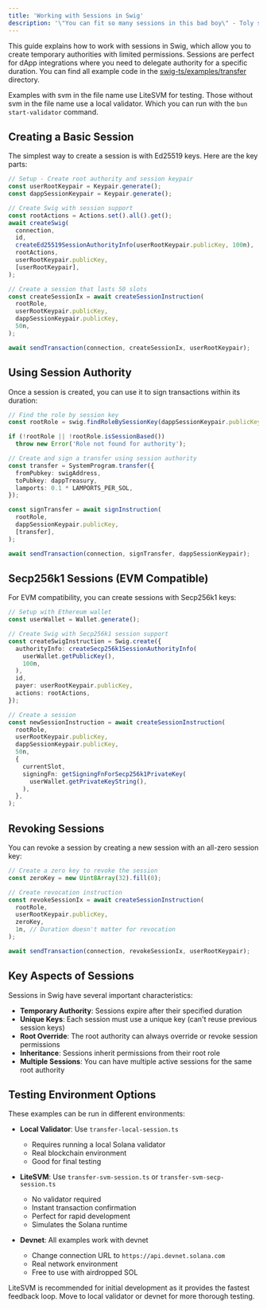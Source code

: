 ```yaml
---
title: 'Working with Sessions in Swig'
description: '\"You can fit so many sessions in this bad boy\" - Toly slapping the hood of a gently used 2012 Swig (probably)'
---
```


This guide explains how to work with sessions in Swig, which allow you to create temporary authorities with limited permissions. Sessions are perfect for dApp integrations where you need to delegate authority for a specific duration.
You can find all example code in the [swig-ts/examples/transfer](https://github.com/swig-wallet/swig/tree/main/swig-ts/examples/transfer) directory.

<Tip>Examples with svm in the file name use LiteSVM for testing. Those without svm in the file name use a local validator. Which you can run with the `bun start-validator` command.</Tip>

## Creating a Basic Session

The simplest way to create a session is with Ed25519 keys. Here are the key parts:

```typescript
// Setup - Create root authority and session keypair
const userRootKeypair = Keypair.generate();
const dappSessionKeypair = Keypair.generate();

// Create Swig with session support
const rootActions = Actions.set().all().get();
await createSwig(
  connection,
  id,
  createEd25519SessionAuthorityInfo(userRootKeypair.publicKey, 100n),
  rootActions,
  userRootKeypair.publicKey,
  [userRootKeypair],
);

// Create a session that lasts 50 slots
const createSessionIx = await createSessionInstruction(
  rootRole,
  userRootKeypair.publicKey,
  dappSessionKeypair.publicKey,
  50n,
);

await sendTransaction(connection, createSessionIx, userRootKeypair);
```

## Using Session Authority

Once a session is created, you can use it to sign transactions within its duration:

```typescript
// Find the role by session key
const rootRole = swig.findRoleBySessionKey(dappSessionKeypair.publicKey);

if (!rootRole || !rootRole.isSessionBased())
  throw new Error('Role not found for authority');

// Create and sign a transfer using session authority
const transfer = SystemProgram.transfer({
  fromPubkey: swigAddress,
  toPubkey: dappTreasury,
  lamports: 0.1 * LAMPORTS_PER_SOL,
});

const signTransfer = await signInstruction(
  rootRole,
  dappSessionKeypair.publicKey,
  [transfer],
);

await sendTransaction(connection, signTransfer, dappSessionKeypair);
```

## Secp256k1 Sessions (EVM Compatible)

For EVM compatibility, you can create sessions with Secp256k1 keys:

```typescript
// Setup with Ethereum wallet
const userWallet = Wallet.generate();

// Create Swig with Secp256k1 session support
const createSwigInstruction = Swig.create({
  authorityInfo: createSecp256k1SessionAuthorityInfo(
    userWallet.getPublicKey(),
    100n,
  ),
  id,
  payer: userRootKeypair.publicKey,
  actions: rootActions,
});

// Create a session
const newSessionInstruction = await createSessionInstruction(
  rootRole,
  userRootKeypair.publicKey,
  dappSessionKeypair.publicKey,
  50n,
  {
    currentSlot,
    signingFn: getSigningFnForSecp256k1PrivateKey(
      userWallet.getPrivateKeyString(),
    ),
  },
);
```

## Revoking Sessions

You can revoke a session by creating a new session with an all-zero session key:

```typescript
// Create a zero key to revoke the session
const zeroKey = new Uint8Array(32).fill(0);

// Create revocation instruction
const revokeSessionIx = await createSessionInstruction(
  rootRole,
  userRootKeypair.publicKey,
  zeroKey,
  1n, // Duration doesn't matter for revocation
);

await sendTransaction(connection, revokeSessionIx, userRootKeypair);
```

## Key Aspects of Sessions

Sessions in Swig have several important characteristics:

- **Temporary Authority**: Sessions expire after their specified duration
- **Unique Keys**: Each session must use a unique key (can't reuse previous session keys)
- **Root Override**: The root authority can always override or revoke session permissions
- **Inheritance**: Sessions inherit permissions from their root role
- **Multiple Sessions**: You can have multiple active sessions for the same root authority

## Testing Environment Options

These examples can be run in different environments:

- **Local Validator**: Use `transfer-local-session.ts`
  - Requires running a local Solana validator
  - Real blockchain environment
  - Good for final testing

- **LiteSVM**: Use `transfer-svm-session.ts` or `transfer-svm-secp-session.ts`
  - No validator required
  - Instant transaction confirmation
  - Perfect for rapid development
  - Simulates the Solana runtime

- **Devnet**: All examples work with devnet
  - Change connection URL to `https://api.devnet.solana.com`
  - Real network environment
  - Free to use with airdropped SOL

LiteSVM is recommended for initial development as it provides the fastest feedback loop. Move to local validator or devnet for more thorough testing.
